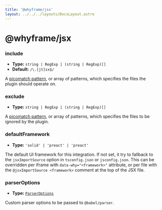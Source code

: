 ```yaml
---
title: '@whyframe/jsx'
layout: ../../../layouts/DocsLayout.astro
---
```


# @whyframe/jsx

### include

- **Type:** `string | RegExp | (string | RegExp)[]`
- **Default:** `/\.[jt]sx$/`

A [picomatch pattern](https://github.com/micromatch/picomatch), or array of patterns, which specifies the files the plugin should operate on.

### exclude

- **Type:** `string | RegExp | (string | RegExp)[]`

A [picomatch pattern](https://github.com/micromatch/picomatch), or array of patterns, which specifies the files to be ignored by the plugin.

### defaultFramework

- **Type:** `'solid' | 'preact' | 'preact'`

The default UI framework for this integration. If not set, it try to fallback to the `jsxImportSource` option in `tsconfig.json` or `jsconfig.json`. This can be overridden per iframe with `data-why="<framework>"` attribute, or per file with the `@jsxImportSource <framework>` comment at the top of the JSX file.

### parserOptions

- **Type:** [`ParserOptions`](https://babeljs.io/docs/en/babel-parser#options)

Custom parser options to be passed to `@babel/parser`.
